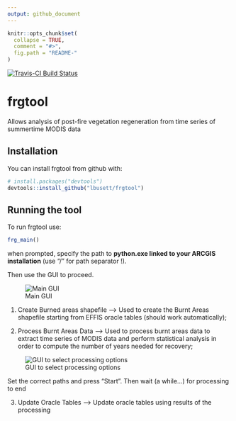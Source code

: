 ```yaml
---
output: github_document
---
```


<!-- README.md is generated from README.Rmd. Please edit that file -->

```r
knitr::opts_chunk$set(
  collapse = TRUE,
  comment = "#>",
  fig.path = "README-"
)
```
[![Travis-CI Build Status](https://travis-ci.org/lbusett/frgtool.svg?branch=master)](https://travis-ci.org/lbusett/frgtool)

# frgtool

Allows analysis of post-fire vegetation regeneration from time series of summertime MODIS data

## Installation

You can install frgtool from github with:

```r
# install.packages("devtools")
devtools::install_github("lbusett/frgtool")
```

## Running the tool

To run frgtool use:

```r
frg_main()
```

when prompted, specify the path to __python.exe linked to your ARCGIS installation__
(use "/" for path separator !). 

Then use the GUI to proceed. 

![Main GUI](articles/Capture.PNG)

1. Create Burned areas shapefile --> Used to create the Burnt Areas shapefile
  starting from EFFIS oracle tables (should work automatically);
  
2. Process Burnt Areas Data --> Used to process burnt areas data to extract time
  series of MODIS data and perform statistical analysis in order to compute the 
  number of years needed for recovery; 
  
![GUI to select processing options](articles/Capture2.PNG)  

Set the correct paths and press "Start". Then wait (a while...) for processing
to end
  
3. Update Oracle Tables --> Update oracle tables using results of the processing


